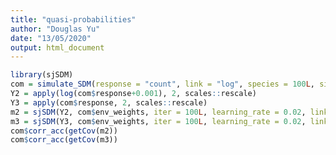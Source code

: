 ```yaml
---
title: "quasi-probabilities"
author: "Douglas Yu"
date: "13/05/2020"
output: html_document
---
```


```r
library(sjSDM)
com = simulate_SDM(response = "count", link = "log", species = 100L, sites = 200)
Y2 = apply(log(com$response+0.001), 2, scales::rescale)
Y3 = apply(com$response, 2, scales::rescale)
m2 = sjSDM(Y2, com$env_weights, iter = 100L, learning_rate = 0.02, link = "probit")
m3 = sjSDM(Y3, com$env_weights, iter = 100L, learning_rate = 0.02, link = "probit")
com$corr_acc(getCov(m2))
com$corr_acc(getCov(m3))
```

